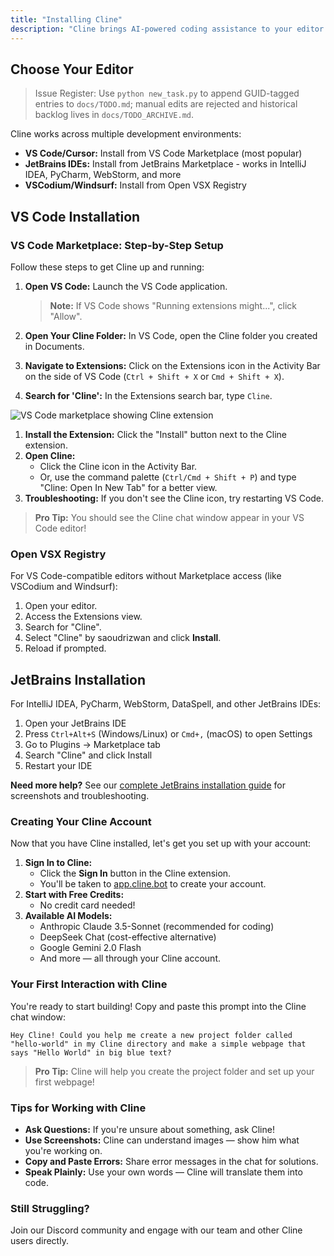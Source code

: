 ```yaml
---
title: "Installing Cline"
description: "Cline brings AI-powered coding assistance to your editor. Available for VS Code and JetBrains IDEs."
---
```


## Choose Your Editor
> Issue Register: Use `python new_task.py` to append GUID-tagged entries to `docs/TODO.md`; manual edits are rejected and historical backlog lives in `docs/TODO_ARCHIVE.md`.

Cline works across multiple development environments:

-   **VS Code/Cursor:** Install from VS Code Marketplace (most popular)
-   **JetBrains IDEs:** Install from JetBrains Marketplace - works in IntelliJ IDEA, PyCharm, WebStorm, and more
-   **VSCodium/Windsurf:** Install from Open VSX Registry

## VS Code Installation

### VS Code Marketplace: Step-by-Step Setup

Follow these steps to get Cline up and running:

1.  **Open VS Code:** Launch the VS Code application.

    > **Note:** If VS Code shows "Running extensions might...", click "Allow".

2.  **Open Your Cline Folder:** In VS Code, open the Cline folder you created in Documents.
3.  **Navigate to Extensions:** Click on the Extensions icon in the Activity Bar on the side of VS Code (`Ctrl + Shift + X` or `Cmd + Shift + X`).
4.  **Search for 'Cline':** In the Extensions search bar, type `Cline`.

<Frame caption="VS Code marketplace with Cline extension ready to install">
	<img
		src="https://storage.googleapis.com/cline_public_images/docs/assets/image%20(20).png"
		alt="VS Code marketplace showing Cline extension"
	/>
</Frame>

1. **Install the Extension:** Click the "Install" button next to the Cline extension.
2. **Open Cline:**
    - Click the Cline icon in the Activity Bar.
    - Or, use the command palette (`Ctrl/Cmd + Shift + P`) and type "Cline: Open In New Tab" for a better view.
3. **Troubleshooting:** If you don't see the Cline icon, try restarting VS Code.

> **Pro Tip:** You should see the Cline chat window appear in your VS Code editor!

### Open VSX Registry

For VS Code-compatible editors without Marketplace access (like VSCodium and Windsurf):

1. Open your editor.
2. Access the Extensions view.
3. Search for "Cline".
4. Select "Cline" by saoudrizwan and click **Install**.
5. Reload if prompted.

## JetBrains Installation

For IntelliJ IDEA, PyCharm, WebStorm, DataSpell, and other JetBrains IDEs:

1. Open your JetBrains IDE
2. Press `Ctrl+Alt+S` (Windows/Linux) or `Cmd+,` (macOS) to open Settings
3. Go to Plugins → Marketplace tab
4. Search "Cline" and click Install
5. Restart your IDE

**Need more help?** See our [complete JetBrains installation guide](/getting-started/installing-cline-jetbrains) for screenshots and troubleshooting.

### Creating Your Cline Account

Now that you have Cline installed, let's get you set up with your account:

1. **Sign In to Cline:**
    - Click the **Sign In** button in the Cline extension.
    - You'll be taken to [app.cline.bot](https://app.cline.bot) to create your account.
2. **Start with Free Credits:**
    - No credit card needed!
3. **Available AI Models:**
    - Anthropic Claude 3.5-Sonnet (recommended for coding)
    - DeepSeek Chat (cost-effective alternative)
    - Google Gemini 2.0 Flash
    - And more — all through your Cline account.

### Your First Interaction with Cline

You're ready to start building! Copy and paste this prompt into the Cline chat window:

```
Hey Cline! Could you help me create a new project folder called "hello-world" in my Cline directory and make a simple webpage that says "Hello World" in big blue text?
```

> **Pro Tip:** Cline will help you create the project folder and set up your first webpage!

### Tips for Working with Cline

-   **Ask Questions:** If you're unsure about something, ask Cline!
-   **Use Screenshots:** Cline can understand images — show him what you're working on.
-   **Copy and Paste Errors:** Share error messages in the chat for solutions.
-   **Speak Plainly:** Use your own words — Cline will translate them into code.

### Still Struggling?

Join our Discord community and engage with our team and other Cline users directly.
